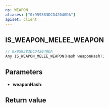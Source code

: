 ```yaml
---
ns: WEAPON
aliases: ["0x959383DCD42040DA"]
apiset: client
---
```

## IS_WEAPON_MELEE_WEAPON

```c
// 0x959383DCD42040DA
Any IS_WEAPON_MELEE_WEAPON(Hash weaponHash);
```


## Parameters
* **weaponHash**:

## Return value